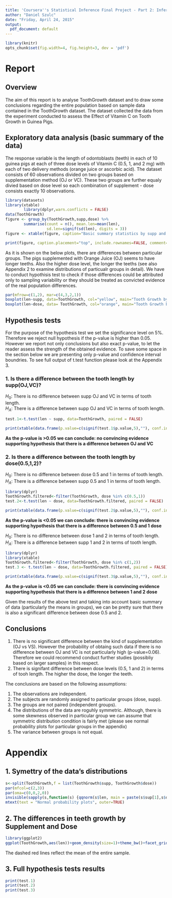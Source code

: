```yaml
---
title: 'Coursera''s Statistical Inference Final Project - Part 2: Inferential Analysis'
author: "Daniel Szulc"
date: "Friday, April 24, 2015"
output:
  pdf_document: default  
---
```

```r
library(knitr)
opts_chunk$set(fig.width=4, fig.height=3, dev = 'pdf')
```
# Report
## Overview
The aim of this report is to analyse ToothGrowth dataset and to draw some conclusions regarding the entire population based on sample data contained in the ToothGrowth dataset.
The dataset collected the data from the experiment conducted to assess the Effect of Vitamin C on Tooth Growth in Guinea Pigs.


## Exploratory data analysis (basic summary of the data)

The response variable is the length of odontoblasts (teeth) in each of 10 guinea pigs at each of three dose levels of Vitamin C (0.5, 1, and 2 mg) with each of two delivery methods (orange juice or ascorbic acid).
The dataset consists of 60 observations divided on two groups based on supplementation method (OJ or VC). These two groups are further equaly divied based on dose level so each combination of supplement - dose consists exactly 10 observations.
```r
library(datasets)
library(xtable)
        library(dplyr,warn.conflicts = FALSE)
data(ToothGrowth)
figure <- group_by(ToothGrowth,supp,dose) %>% 
        summarise(count = n(), mean.len=mean(len), 
                  sd.len=signif(sd(len), digits = 3))
figure <- xtable(figure, caption="Basic summary statistics by supp and dose")
```


```r
print(figure, caption.placement="top", include.rownames=FALSE, comment=FALSE)
```

As it is shown on the below plots, there are differences between particular groups. The pigs supplemented with Orange Juice (OJ) seems to have longer teeths. Also the higher dose level, the longer the teeths (see also Appendix 2 to examine distributions of particualr groups in detail). We have to conduct hypothisis test to check if those differences could be attributed only to sampling variability or they should be treated as convicted evidence of the real population differences.

```r
par(mfrow=c(1,2), mar=c(4,3,2,1))
boxplot(len~supp, data=ToothGrowth, col="yellow", main="Tooth Growth by Supplement")
boxplot(len~dose, data= ToothGrowth, col="orange", main="Tooth Growth by Dose Level")

```



## Hypothesis tests 

For the purpose of the hypothesis test we set the significance level on 5%. Therefore we reject null hypothesis if the p-value is higher than 0.05. However we report not only conclusions but also exact p-value, to let the reader assess the strength of the obtained evidence.
To save some space in the section below we are presenting only p-value and confidence interval boundries. To see full output of t.test function please look at the Appendix 3.

### 1. Is there a difference between the tooth length by supp(OJ,VC)?
$H_0$: There is no difference between supp OJ and VC in terms of tooth length.  
$H_A$: There is a difference between supp OJ and VC in terms of tooth length.  

```r
test.1<-t.test(len ~ supp, data=ToothGrowth, paired = FALSE)
```
```r
print(xtable(data.frame(p.value=c(signif(test.1$p.value,5),""), conf.int.95= test.1$conf),caption = "Results of the test on supp (OJ and VC)"),comment=FALSE, caption.placement="top", include.rownames=FALSE)
```
**As the p-value is >0.05 we can conclude: no convincing evidence supporting hypothesis that there is a difference between OJ and VC**

### 2. Is there a difference between the tooth length by dose(0.5,1,2)?

$H_0$: There is no difference between dose 0.5 and 1 in terms of tooth length.  
$H_A$: There is a difference between supp 0.5 and 1 in terms of tooth length.  

```r
library(dplyr)
ToothGrowth.filtered<-filter(ToothGrowth, dose %in% c(0.5,1))
test.2<-t.test(len ~ dose, data=ToothGrowth.filtered, paired = FALSE)
```
```r
print(xtable(data.frame(p.value=c(signif(test.2$p.value,5),""), conf.int.95= test.2$conf),caption = "Results of the test on dose 0.5 and 1"),comment=FALSE, caption.placement="top", include.rownames=FALSE)
```
**As the p-value is <0.05 we can conclude: there is convincing evidence supporting hypothesis that there is a difference between 0.5 and 1 dose**

$H_0$: There is no difference between dose 1 and 2 in terms of tooth length.  
$H_A$: There is a difference between supp 1 and 2 in terms of tooth length.  

```r
library(dplyr)
library(xtable)
ToothGrowth.filtered<-filter(ToothGrowth, dose %in% c(1,2))
test.3 <- t.test(len ~ dose, data=ToothGrowth.filtered, paired = FALSE)
```
```r
print(xtable(data.frame(p.value=c(signif(test.3$p.value,5),""), conf.int.95= test.3$conf),caption = "Results of the test on dose 1 and 2"),comment=FALSE, caption.placement="top", include.rownames=FALSE)
```

**As the p-value is <0.05 we can conclude: there is convincing evidence supporting hypothesis that there is a difference between 1 and 2 dose**

Given the results of the above test and taking into account basic summary of data (particularly the means in groups), we can be pretty sure that there is also a significant difference between dose 0.5 and 2.

## Conclusions

1.  There is no significant difference between the kind of supplementation (OJ vs VS). However the probability of obtaing such data if there is no difference between OJ and VC is not particularly high (p-value=0.06). Therefore we could recommend conduct further studies (possibliy based on larger samples) in this respect.
2.  There is signifant difference between dose levels (0.5, 1 and 2) in terms of tooh length. The higher the dose, the longer the teeth. 


The conclusions are based on the following assumptions:

1.  The observations are independent.
2.  The subjects are randomly assigned to particular groups (dose, supp).
3.  The groups are not paired (independent groups).
4.  The distributions of the data are roguhly symmetric. Although, there is some skewness observed in particular group we can assume that symmetric distribution condition is fairly met (please see normal probability plots for particular groups in the appendix)
5.  The variance between groups is not equal.

# Appendix

## 1. Symettry of the data's distributions  
```r
s<-split(ToothGrowth,f = list(ToothGrowth$supp, ToothGrowth$dose))
par(mfcol=c(2,3))
par(oma=c(0,0,2,0))
invisible(sapply(s,function(s) {qqnorm(s$len, main = paste(s$sup[1],s$dose[1],sep="-"));qqline(s$len)}))
mtext(text = "Normal probability plots", outer=TRUE)

```


##  2. The differences in teeth growth by Supplement and Dose
```r
library(ggplot2)
ggplot(ToothGrowth,aes(len))+geom_density(size=1)+theme_bw()+facet_grid(supp~dose)+geom_vline(xintercept=mean(ToothGrowth$len), col="red",linetype=2, size=0.8)+labs(title="Tooth Growth by Supplement and Dose")

```
The dashed red lines reflect the mean of the entire sample.

## 3. Full hypothesis tests results
```r
print(test.1)
print(test.2)
print(test.3)
```
